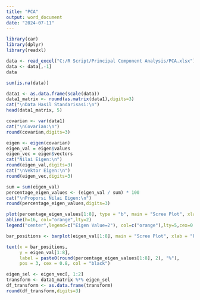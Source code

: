 ```yaml
---
title: "PCA"
output: word_document
date: "2024-07-11"
---
```


```r
library(car)
library(dplyr)
library(readxl)
```

```r
data <- read_excel("C:/R Script/Principal Component Analysis/PCA.xlsx") 
data <- data[,-1]
data
```
```r
sum(is.na(data))
```

```r
data1 <- as.data.frame(scale(data))
data1_matrix <- round(as.matrix(data1),digits=3)
cat("\nData Hasil Standarisasi:\n")
head(data1_matrix, 5)
```


```r
covarian <- var(data1)
cat("\nCovarian:\n")
round(covarian,digits=3)
```

```r
eigen <- eigen(covarian)
eigen_val = eigen$values
eigen_vec = eigen$vectors
cat("Nilai Eigen:\n")
round(eigen_val,digits=3)
cat("\nVektor Eigen:\n")
round(eigen_vec,digits=3)
```
```r
sum = sum(eigen_val)
percentage_eigen_values <- (eigen_val / sum) * 100
cat("\nProporsi Nilai Eigen:\n")
round(percentage_eigen_values,digits=3)
```
```r
plot(percentage_eigen_values[1:8], type = "b", main = "Scree Plot", xlab = "Principal Components", ylab = "Eigenvalues")
abline(h=16, col="orange",lty=2)
legend("center",legend=c("Eigen Value=2"), col=c("orange"),lty=5,cex=0.5)
```
```r
bar_positions <- barplot(eigen_val[1:8], main = "Scree Plot", xlab = "Principal Components", ylab = "Eigenvalues")

text(x = bar_positions, 
     y = eigen_val[1:8], 
     label = paste0(round(percentage_eigen_values[1:8], 2), "%"), 
     pos = 3, cex = 0.8, col = "black")
```
```r
eigen_sel <- eigen_vec[, 1:2]
transform <- data1_matrix %*% eigen_sel
df_transform <- as.data.frame(transform)
round(df_transform,digits=3)
```